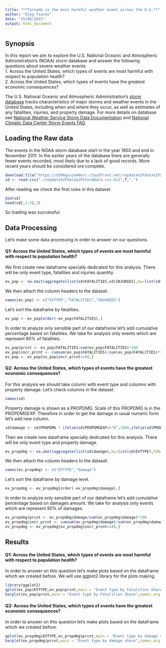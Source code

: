 ```yaml
---
title: "**Tornado is the most harmful weather event across the U.S.**"
author: "Oleg Tsarev"
date: "15/06/2015"
output: html_document
---
```


## **Synopsis**
In this report we aim to explore the U.S. National Oceanic and Atmospheric Administration's (NOAA) storm database and answer the following questions about severe weather events:  
1. Across the United States, which types of events are most harmful with respect to population health?  
2. Across the United States, which types of events have the greatest economic consequences?  
  
The U.S. National Oceanic and Atmospheric Administration's [storm database](https://d396qusza40orc.cloudfront.net/repdata%2Fdata%2FStormData.csv.bz2) tracks characteristics of major storms and weather events in the United States, including when and where they occur, as well as estimates of any fatalities, injuries, and property damage. For more details on database see [National Weather Service Storm Data Documentation](https://d396qusza40orc.cloudfront.net/repdata%2Fpeer2_doc%2Fpd01016005curr.pdf) and [National Climatic Data Center Storm Events FAQ](https://d396qusza40orc.cloudfront.net/repdata%2Fpeer2_doc%2FNCDC%20Storm%20Events-FAQ%20Page.pdf)  
  
  
## **Loading the Raw data**
The events in the NOAA storm database start in the year 1950 and end in November 2011. In the earlier years of the database there are generally fewer events recorded, most likely due to a lack of good records. More recent years should be considered ore complete.  

```r
download.file("https://d396qusza40orc.cloudfront.net/repdata%2Fdata%2FStormData.csv.bz2","./repdata%2Fdata%2FStormData.csv.bz2",method = "wget")  
sd <- read.csv("./repdata%2Fdata%2FStormData.csv.bz2",T,",")  
```
After reading we check the first rows in this dataset.
```r
dim(sd)
head(sd[,1:9],3)
```
So loading was successful.  

## **Data Processing**
Let's make some data processing in order to answer on our questions.

#### **Q1: Across the United States, which types of events are most harmful with respect to population health?**  
We first create new dataframe specially dedicated for this analysis.
There will be only event type, fatalities and injuries quantity. 
```r
ev_pop <- na.omit(aggregate(list(sd$FATALITIES,sd$INJURIES),by=list(sd$EVTYPE),FUN=sum,na.rm=T))
```
We then attach the column headers to the dataset.
```r
names(ev_pop) <- c("EVTYPE","FATALITIES","INJURIES")
```
Let's sort the dataframe by fatalities.
```r
ev_pop <- ev_pop[order(-ev_pop$FATALITIES),]
```
In order to analyze only sensible part of our dataframe let's add cumulative percentage based on fatalities.
We take for analysis only events which are represent 80% of fatalities.
```r
ev_pop$prcnt <- ev_pop$FATALITIES/sum(ev_pop$FATALITIES)*100
ev_pop$incr_prcnt <- cumsum(ev_pop$FATALITIES)/sum(ev_pop$FATALITIES)*100
ev_pop <- ev_pop[ev_pop$incr_prcnt<=80,]
```

#### **Q2: Across the United States, which types of events have the greatest economic consequences?**    
For this analysis we should take column with event type and columns with property damage.
Let's check columns in the dataset.
```r
names(sd)
```
Property damage is shown as a PROPDMG. Scale of this PROPDMG is in the PROPDMGEXP.
Therefore in order to get the damage in usual numeric form let's add new column.
```r
sd$damage <- sd$PROPDMG * ifelse(sd$PROPDMGEXP=="K",1000,ifelse(sd$PROPDMGEXP=="M",1000000,ifelse(sd$PROPDMGEXP=="B",1000000000,1)))
```
Then we create new dataframe specially dedicated for this analysis.
There will be only event type and property damage. 
```r
ev_propdmg <- na.omit(aggregate(list(sd$damage),by=list(sd$EVTYPE),FUN=sum,na.rm=T))
```
We then attach the column headers to the dataset.
```r
names(ev_propdmg) <- c("EVTYPE","damage")
```
Let's sort the dataframe by damage level.
```r
ev_propdmg <- ev_propdmg[order(-ev_propdmg$damage),]
```
In order to analyze only sensible part of our dataframe let's add cumulative percentage based on damages amount.
We take for analysis only events which are represent 80% of damages.
```r
ev_propdmg$prcnt <- ev_propdmg$damage/sum(ev_propdmg$damage)*100
ev_propdmg$incr_prcnt <- cumsum(ev_propdmg$damage)/sum(ev_propdmg$damage)*100
ev_propdmg <- ev_propdmg[ev_propdmg$incr_prcnt<=80,]
```
    

## **Results**
#### **Q1: Across the United States, which types of events are most harmful with respect to population health?**  
In order to answer on this question let's make plots based on the dataframe which we created before.
We will use ggplot2 library for the plots making.
```r
library(ggplot2)
qplot(ev_pop$EVTYPE,ev_pop$prcnt,main = "Event type by Fatalities Share",xlab="Event",ylab="Fatalities")
barplot(ev_pop$prcnt,main = "Event type by Fatalities Share",names.arg = ev_pop$EVTYPE,xlab="Event",ylab="Fatalities")
```


#### **Q2: Across the United States, which types of events have the greatest economic consequences?**           
In order to answer on this question let's make plots based on the dataframe which we created before.
```r
qplot(ev_propdmg$EVTYPE,ev_propdmg$prcnt,main = "Event type by damage amount",xlab="Event",ylab="Damage")
barplot(ev_propdmg$prcnt,main = "Event type by damage share",names.arg = ev_pop$EVTYPE,xlab="Event",ylab="Damage")
```




